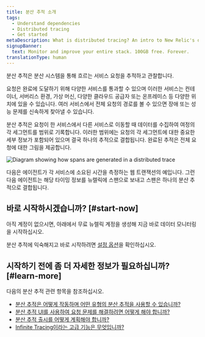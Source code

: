 ```yaml
---
title: 분산 추적 소개
tags:
  - Understand dependencies
  - Distributed tracing
  - Get started
metaDescription: What is distributed tracing? An intro to New Relic's distributed tracing feature.
signupBanner:
  text: Monitor and improve your entire stack. 100GB free. Forever.
translationType: human
---
```



분산 추적은 분산 시스템을 통해 흐르는 서비스 요청을 추적하고 관찰합니다.

요청은 완료에 도달하기 위해 다양한 서비스를 통과할 수 있으며 이러한 서비스는 컨테이너, 서버리스 환경, 가상 머신, 다양한 클라우드 공급자 또는 온프레미스 등 다양한 위치에 있을 수 있습니다. 여러 서비스에서 전체 요청의 경로를 볼 수 있으면 장애 또는 성능 문제를 신속하게 찾아낼 수 있습니다.

분산 추적은 요청이 한 서비스에서 다른 서비스로 이동할 때 데이터를 수집하여 여정의 각 세그먼트를 범위로 기록합니다. 이러한 범위에는 요청의 각 세그먼트에 대한 중요한 세부 정보가 포함되어 있으며 결국 하나의 추적으로 결합됩니다. 완료된 추적은 전체 요청에 대한 그림을 제공합니다.

<img
  title="Diagram showing how spans are generated in a distributed trace"
  alt="Diagram showing how spans are generated in a distributed trace"
  src={distributedtracingIntrotoDistTracing}
/>

<figcaption>
  다음은 에이전트가 각 서비스에 소요된 시간을 측정하는 웹 트랜잭션의 예입니다. 그런 다음 에이전트는 해당 타이밍 정보를 뉴렐릭에 스팬으로 보내고 스팬은 하나의 분산 추적으로 결합됩니다.
</figcaption>

## 바로 시작하시겠습니까? [#start-now]

아직 계정이 없으시면, 아래에서 무료 뉴렐릭 계정을 생성해 지금 바로 데이터 모니터링을 시작하십시오.

<InlineSignup/>

분산 추적에 익숙해지고 바로 시작하려면 [설정 옵션](/docs/distributed-tracing/enable-configure/quick-start)을 확인하십시오.

## 시작하기 전에 좀 더 자세한 정보가 필요하십니까? [#learn-more]

다음의 분산 추적 관련 항목을 참조하십시오.

* [분산 추적은 어떻게 작동하며 어떤 유형의 분산 추적을 사용할 수 있습니까?](/docs/distributed-tracing/concepts/how-new-relic-distributed-tracing-works/)
* [분산 추적 UI를 사용하여 요청 문제를 해결하려면 어떻게 해야 합니까?](/docs/distributed-tracing/ui-data/understand-use-distributed-tracing-ui/)
* [분산 추적 출시를 어떻게 계획해야 합니까?](/docs/distributed-tracing/concepts/distributed-tracing-planning-guide/)
* [Infinite Tracing이라는 고급 기능은 무엇입니까?](/docs/understand-dependencies/distributed-tracing/infinite-tracing/introduction-infinite-tracing/)